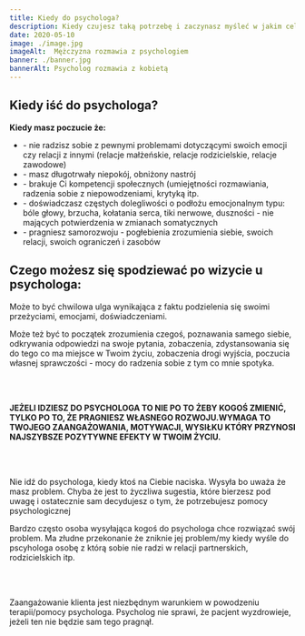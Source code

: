 ---
title: Kiedy do psychologa?
description: Kiedy czujesz taką potrzebę i zaczynasz myśleć w jakim celu tam idę? Nie idź do psychologa, kiedy ktoś na Ciebie naciska, chyba że, jest to sugestia, Ty bierzesz ją pod uwagę i ostatecznie sam decydujesz o tym, że to może być dobry pomysł.
date: 2020-05-10
image: ./image.jpg
imageAlt:  Mężczyzna rozmawia z psychologiem 
banner: ./banner.jpg
bannerAlt: Psycholog rozmawia z kobietą
---
<h2>Kiedy iść do psychologa? </h2>
<b>Kiedy masz poczucie że: </b>
<ul>
    <li> - nie radzisz sobie z pewnymi problemami dotyczącymi swoich emocji czy relacji z innymi (relacje małżeńskie, relacje rodzicielskie, relacje zawodowe)</li>
    <li> - masz długotrwały niepokój, obniżony nastrój</li>
    <li> - brakuje Ci kompetencji społecznych (umiejętności rozmawiania, radzenia sobie z niepowodzeniami, krytyką itp.</li>
    <li> - doświadczasz częstych dolegliwości o podłożu emocjonalnym typu: bóle głowy, brzucha, kołatania serca, tiki nerwowe, duszności - nie mających potwierdzenia w zmianach somatycznych</li>
    <li> - pragniesz samorozwoju - pogłebienia zrozumienia siebie, swoich relacji, swoich ograniczeń i zasobów</li>
</ul>
<h2>Czego możesz  się spodziewać po wizycie u psychologa:</h2>
<p>Może to być chwilowa ulga wynikająca z faktu podzielenia się swoimi przeżyciami, emocjami, doświadczeniami.</p>
<p>Może też być to początek zrozumienia czegoś, poznawania samego siebie, odkrywania odpowiedzi na swoje pytania, zobaczenia, zdystansowania się do tego co ma miejsce w Twoim życiu, zobaczenia drogi wyjścia, poczucia własnej sprawczości - mocy do radzenia sobie z tym co mnie spotyka.</p>
<br></br>
<p><b>
JEŻELI IDZIESZ DO PSYCHOLOGA TO NIE PO TO ŻEBY KOGOŚ ZMIENIĆ, TYLKO PO TO, ŻE PRAGNIESZ WŁASNEGO ROZWOJU.WYMAGA TO TWOJEGO ZAANGAŻOWANIA, MOTYWACJI, WYSIŁKU KTÓRY PRZYNOSI NAJSZYBSZE POZYTYWNE EFEKTY  W TWOIM ŻYCIU.
</b></p>
<br></br>
<p>Nie idź do psychologa, kiedy ktoś na Ciebie naciska. Wysyła bo uważa że masz problem. Chyba że jest to życzliwa sugestia, które bierzesz pod uwagę i ostatecznie sam decydujesz o tym, że potrzebujesz pomocy psychologicznej</p>
<p>Bardzo często osoba wysyłająca kogoś do psychologa chce rozwiązać swój problem. Ma złudne przekonanie że zniknie jej problem/my kiedy wyśle do pscyhologa osobę z którą sobie nie radzi w relacji partnerskich, rodzicielskich itp. </p>
<br></br>

<p>Zaangażowanie klienta jest niezbędnym warunkiem w powodzeniu terapii/pomocy psychologa. Psycholog nie sprawi, że pacjent wyzdrowieje, jeżeli ten nie będzie sam tego pragnął.</p>

